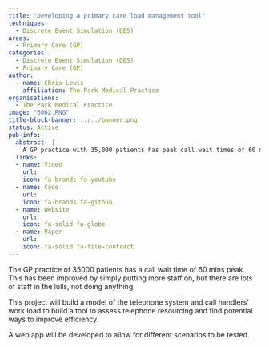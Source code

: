 ```yaml
---
title: "Developing a primary care load management tool"
techniques:
  - Discrete Event Simulation (DES)
areas:
  - Primary Care (GP)
categories:
  - Discrete Event Simulation (DES)
  - Primary Care (GP)
author:
  - name: Chris Lewis
    affiliation: The Park Medical Practice
organisations:
  - The Park Medical Practice
image: "6062.PNG"
title-block-banner: ../../banner.png
status: Active
pub-info:
  abstract: |
    A GP practice with 35,000 patients has peak call wait times of 60 minutes. Adding more staff improved this, but staff are idle during lulls. This project will model the telephone system and call handlers' workload to optimise resourcing and efficiency. A web app will be developed to test different scenarios.
  links:
  - name: Video
    url:
    icon: fa-brands fa-youtube
  - name: Code
    url:
    icon: fa-brands fa-github
  - name: Website
    url:
    icon: fa-solid fa-globe
  - name: Paper
    url:
    icon: fa-solid fa-file-contract
---
```


The GP practice of 35000 patients has a call wait time of 60 mins peak.  This has been improved by simply putting more staff on, but there are lots of staff in the lulls, not doing anything.

This project will build a model of the telephone system and call handlers' work load to build a tool to assess telephone resourcing and find potential ways to improve efficiency.

A web app will be developed to allow for different scenarios to be tested.
